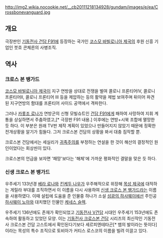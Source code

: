 http://img2.wikia.nocookie.net/__cb20111218134928/gundam/images/e/ea/Crossbonevanguard.jpg

== 개요 ==
극장판인 [[기동전사 건담 F91]]에 등장하는 국가인 [[코스모 바빌로니아 제국]]의 후원 신흥 기업인 붓흐 콘체른의 사병조직. 

== 역사 ==
=== 크로스 본 뱅가드 ===
[[코스모 바빌로니아 제국]]이 지구 연방을 상대로 전쟁을 벌여 콜로니 프론티어IV, 콜로니 프론티어II, 콜로니 프론티어 III 등을 제압하는 등의 활약을 제법 보여주며 뒤이어 파견된 지구연방의 함대를 프론티어 사이드 공역에서 격파한다.

그러나 [[카롯조 로나]]가 연방군의 신형 모빌슈트인 [[건담 F91]]에게 패하여 사망하여 지휘 계통을 상실하면서 주춤하였고,[* 극장판 F91 내용.] 이후에는 연방+시북 조합에 멸망한 듯 하다. 이 부분은 원래 TV판 제작 계획이 있었으나 만들어지지 않았기 때문에 정확한 전개상황을 알기가 힘들다. 그저 크로스본 건담의 상황을 봐서 대충 짐작할 뿐. 

크로스본 건담에서는 세실리가 [[귀족주의]]를 부정하는 연설을 한 것이 해산의 결정적인 원인이었다는 회상씬이 있다.

크로스본의 언급을 보자면 '패망'보다는 '해체'에 가까운 평화적인 결말을 맞은 듯 하다.
=== 신생 크로스 본 뱅가드 ===
우주세기 133년경 [[베라 로나]]와 [[킨케두 나우]]가 우주해적으로 위장해 [[목성 제국]]에 대적하는 게릴라 부대를 조직하면서 이 이름을 다시 사용하여 [[신생 크로스 본 뱅가드]]라는 이름을 사용하였다. 이때 설립에 도움을 준 인물중 하나가 소설 [[섬광의 하사웨이]]에선 주인공 [[하사웨이 노아]]와 대치했던 인물인 [[케네스 슬렉]].

우주세기 136년에도 존재가 확인되었고 [[기동전사 V건담]] 시대인 우주세기 153년에도 존속하여 활동하고 있었던 모양. 이는 [[기동전사 크로스본 건담]] 시리즈의 최신작인 기동전사 크로스본 건담 고스트에서 확인된다기보다 세르피엔테타곤[* 뱀의 발이라는 뜻이다]이라는 목성의 특수 조직으로 토비아가 커티스 로스코의 이름을 빌려 이끌고 있다.
